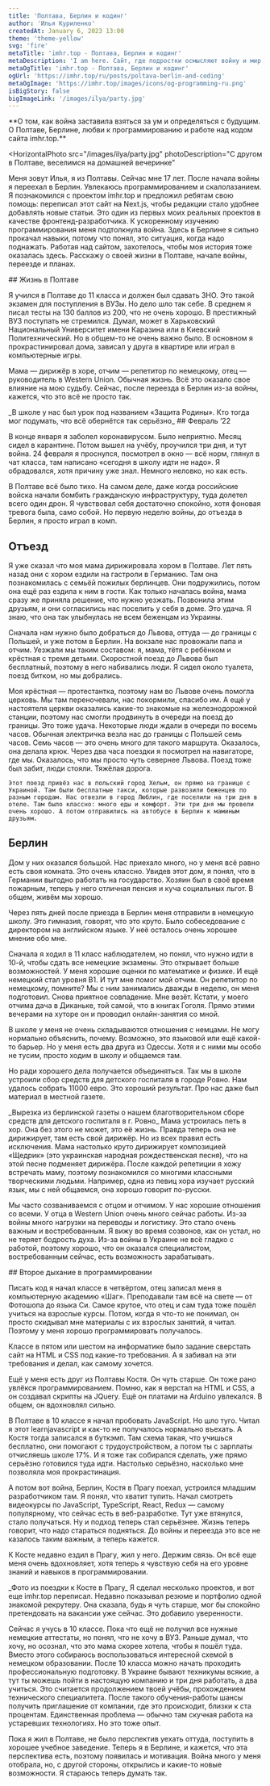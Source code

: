 ```yaml
---
title: 'Полтава, Берлин и кодинг'
author: 'Илья Куриленко'
createdAt: January 6, 2023 13:00
theme: 'theme-yellow'
svg: 'fire'
metaTitle: 'imhr.top - Полтава, Берлин и кодинг'
metaDescription: 'I am here. Сайт, где подростки осмысляют войну и мир.'
metaOgTitle: 'imhr.top - Полтава, Берлин и кодинг'
ogUrl: 'https://imhr.top/ru/posts/poltava-berlin-and-coding'
metaOgImage: 'https://imhr.top/images/icons/og-programming-ru.png'
isBigStory: false
bigImageLink: '/images/ilya/party.jpg'
---
```


<Heading img="/images/ilya/heading.jpg" photoLeft />

<Medium>
  **О том, как война заставила взяться за ум и определяться с будущим. О Полтаве, Берлине, любви к программированию и работе над кодом сайта imhr.top.**
</Medium>

<HorizontalPhoto
  src="/images/ilya/party.jpg"
  photoDescription="С другом в Полтаве, веселимся на домашней вечеринке"
>
  Меня зовут Илья, я из Полтавы. Сейчас мне 17 лет. После начала войны я переехал в Берлин. Увлекаюсь программированием и скалолазанием.  Я познакомился с проектом imhr.top и предложил ребятам свою помощь: переписал этот сайт на Next.js, чтобы редакции стало удобнее добавлять новые статьи. Это один из первых моих реальных проектов в качестве фронтенд-разработчика. К ускоренному изучению программирования меня подтолкнула война. Здесь в Берлине я сильно прокачал навыки, потому что понял, это ситуация, когда надо поднажать. Работая над сайтом, захотелось, чтобы моя история тоже оказалась здесь. Расскажу о своей жизни в Полтаве, начале войны, переезде и планах.
</HorizontalPhoto>

<Medium>
  ## Жизнь в Полтаве

  Я учился в Полтаве до 11 класса и должен был сдавать ЗНО. Это такой экзамен для поступления в ВУЗы. Но дело шло так себе. В среднем я писал тесты на 130 баллов из 200, что не очень хорошо. В престижный ВУЗ поступать не стремился. Думал, может в Харьковский Национальный Университет имени Каразина или в Киевский Политехнический. Но в общем-то не очень важно было. В основном я прокрастинировал дома, зависал у друга в квартире или играл в компьютерные игры.

  Мама — дирижёр в хоре, отчим — репетитор по немецкому, отец — руководитель в Western Union. Обычная жизнь. Всё это оказало свое влияние на мою судьбу. Сейчас, после переезда в Берлин из-за войны, кажется, что это всё не просто так.

</Medium>

<Medium>
  <PhotoAndText src='/images/ilya/military.jpg'>
    _В школе у нас был урок под названием «Защита Родины». Кто тогда мог подумать, что всё обернётся так серьёзно_
  </PhotoAndText>
</Medium>

<Medium>
  ## Февраль ‘22

  В конце января я заболел коронавирусом. Было неприятно. Месяц сидел в карантине. Потом вышел на учёбу, проучился три дня, и тут война. 24 февраля я проснулся, посмотрел в окно — всё норм, глянул в чат класса, там написано «сегодня в школу идти не надо». Я обрадовался, хотя причину уже знал. Немного неловко, но как есть. 

  В Полтаве всё было тихо. На самом деле, даже когда российские войска начали бомбить гражданскую инфраструктуру, туда долетел всего один дрон. Я чувствовал себя достаточно спокойно, хотя фоновая тревога была, само собой. Но первую неделю войны, до отъезда в Берлин, я просто играл в комп.

  ## Отъезд

  Я уже сказал что моя мама дирижировала хором в Полтаве. Лет пять назад они с хором ездили на гастроли в Германию. Там она познакомилась с семьёй пожилых берлинцев. Они подружились, потом она ещё раз ездила к ним в гости. Как только началась война, мама сразу же приняла решение, что нужно уезжать. Позвонила этим друзьям, и они согласились нас поселить у себя в доме. Это удача. Я знаю, что она так улыбнулась не всем беженцам из Украины.

  Сначала нам нужно было добраться до Львова, оттуда — до границы с Польшей, и уже потом в Берлин. На вокзале нас провожали папа и отчим. Уезжали мы таким составом: я, мама, тётя с ребёнком и крёстная с тремя детьми. Скоростной поезд до Львова был бесплатный, поэтому в него набивались люди. Я сидел около туалета, поезд битком, но мы добрались.

  Моя крёстная — протестантка, поэтому нам во Львове очень помогла церковь. Мы там переночевали, нас покормили, спасибо им. А ещё у настоятеля церкви оказались какие-то знакомые на железнодорожной станции, поэтому нас смогли продвинуть в очереди на поезд до границы. Это тоже удача. Некоторые люди ждали в очереди по восемь часов.
  <VerticalVideoAndText src="/video/ilya/lviv-poland.mp4" caption="Видео с телефона из поездки Львов&nbsp;—&nbsp;граница с Польшей" poster="/video/ilya/lviv-poland-poster.jpg">
    Обычная электричка везла нас до границы с Польшей семь часов. Семь часов — это очень много для такого маршрута. Оказалось, она делала крюк. Через два часа поездки я посмотрел на навигаторе, где мы. Оказалось, что мы просто чуть севернее Львова. Поезд тоже был забит, люди стояли. Тяжёлая дорога.

    Этот поезд привёз нас в польский город Хельм, он прямо на границе с Украиной. Там были бесплатные такси, которые развозили беженцев по разным городам. Нас отвезли в город Люблин, где поселили на три дня в отеле. Там было классно: много еды и комфорт. Эти три дня мы провели очень хорошо. А потом отправились на автобусе в Берлин к маминым друзьям.
  </VerticalVideoAndText>
</Medium>

<Medium>

## Берлин

  Дом у них оказался большой. Нас приехало много, но у меня всё равно есть своя комната. Это очень классно. Увидев этот дом, я понял, что в Германии выгодно работать на государство. Хозяин был в своё время пожарным, теперь у него отличная пенсия и куча социальных льгот. В общем, живём мы хорошо.

  Через пять дней после приезда в Берлин меня отправили в немецкую школу. Это гимназия, говорят, что это круто. Было собеседование с директором на английском языке. У неё осталось очень хорошее мнение обо мне.

  Сначала я ходил в 11 класс наблюдателем, но понял, что нужно идти в 10-й, чтобы сдать все немецкие экзамены. Это открывает больше возможностей. У меня хорошие оценки по математике и физике. И ещё немецкий стал уровня B1. И тут мне помог мой отчим. Он репетитор по немецкому, помните? Мы с ним занимались дважды в неделю, он меня подготовил. Снова приятное совпадение. Мне везёт. Кстати, у моего отчима дача в Диканьке, той самой, что в книгах Гоголя. Прямо этими вечерами на хуторе он и проводил онлайн-занятия со мной.

  В школе у меня не очень складываются отношения с немцами. Не могу нормально объяснить, почему. Возможно, это языковой или ещё какой-то барьер. Но у меня есть два друга из Одессы. Хотя и с ними мы особо не тусим, просто ходим в школу и общаемся там.

  Но ради хорошего дела получается объединяться. Так мы в школе устроили сбор средств для детского госпиталя в городе Ровно. Нам удалось собрать 11000 евро. Это хороший результат. Про нас даже был материал в местной газете.

</Medium>

<Medium>
  <PhotoAndText src='/images/ilya/newspaper.jpg'>
    _Вырезка из берлинской газеты о нашем благотворительном сборе средств для детского госпиталя в г. Ровно_
  </PhotoAndText>
</Medium>

<Medium>
  Мама устроилась петь в хор. Она без этого не может, это её жизнь. Правда теперь она не дирижирует, там есть свой дирижёр. Но из всех правил есть исключения. Мама настолько круто дирижирует композицией «Щедрик» (это украинская народная рождественская песня), что на этой песне подменяет дирижёра. После каждой репетиции я хожу встречать маму, поэтому познакомился со многими классными творческими людьми. Например, одна из певиц хора изучает русский язык, мы с ней общаемся, она хорошо говорит по-русски.

  Мы часто созваниваемся с отцом и отчимом. У нас хорошие отношения со всеми. У отца в Western Union очень много сейчас работы. Из-за войны много нагрузки на переводы и логистику. Это стало очень важным и востребованным. Я вижу во время созвонов, как он устал, но не теряет бодрость духа. Из-за войны в Украине не всё гладко с работой, поэтому хорошо, что он оказался специалистом, востребованным сейчас, есть возможность зарабатывать.
</Medium>

<Medium>
  ## Второе дыхание в программировании

  Писать код я начал классе в четвёртом, отец записал меня в компьютерную академию «Шаг». Преподавали там всё на свете — от Фотошопа до языка Си. Самое крутое, что отец и сам туда тоже пошёл учиться на взрослые курсы. Потом, когда я что-то не понимал, он просто скидывал мне материалы с их взрослых занятий, я читал. Поэтому у меня хорошо программировать получалось.

  Классе в пятом или шестом на информатике было задание сверстать сайт на HTML и CSS под какие-то требования. А я забивал на эти требования и делал, как самому хочется.

  Ещё у меня есть друг из Полтавы Костя. Он чуть старше. Он тоже рано увлёкся программированием. Помню, как я верстал на HTML и CSS, а он создавал скрипты на JQuery. Ещё он платами на Arduino увлекался. В общем, он вдохновлял сильно.

  В Полтаве в 10 классе я начал пробовать JavaScript. Но шло туго. Читал я этот learnjavascript и как-то не получалось нормально въехать. А Костя тогда записался в <BlankLink path="https://mate.academy/">буткэмп</BlankLink>. Там схема такая, что учишься бесплатно, они помогают с трудоустройством, а потом ты с зарплаты отчисляешь школе 17%. И я тоже так собирался сделать, уже прямо серьёзно готовился туда идти. Настолько серьёзно, насколько мне позволяла моя прокрастинация.

  А потом вот война, Берлин, Костя в Прагу поехал, устроился младшим разработчиком там. Я понял, что хватит тупить. Начал смотреть видеокурсы по JavaScript, TypeScript, React, Redux — самому популярному, что сейчас есть в веб-разработке. Тут уже втянулся, стало получаться. Ну и подход теперь стал серьёзнее. Жизнь теперь говорит, что надо стараться подняться. До войны и переезда это все не казалось таким важным, а теперь кажется.

  К Косте недавно ездил в Прагу, жил у него. Держим связь. Он всё еще меня очень вдохновляет, хотя теперь я чувствую себя на его уровне знаний и навыков в программировании.
</Medium>

<Medium>
  <PhotoAndText src='/images/ilya/with-kostya.jpg'>
    _Фото из поездки к Косте в Прагу_
  </PhotoAndText>
</Medium>

<Medium>
  Я сделал несколько проектов, и вот еще imhr.top переписал. Недавно показывал резюме и портфолио одной знакомой рекрутеру. Она сказала, будь я чуть старше, мог бы спокойно претендовать на вакансии уже сейчас. Это добавило уверенности.

  Сейчас я учусь в 10 классе. Пока что ещё не получил все нужные немецкие аттестаты, но понял, что не хочу в ВУЗ. Раньше думал, что хочу, но осознал, что это мама скорее хотела, чтобы я пошёл туда. Вместо этого собираюсь воспользоваться интересной схемой в немецком образовании. После 10 класса можно начать проходить профессиональную подготовку. В Украине бывают техникумы всякие, а тут ты можешь пойти в настоящую компанию и три дня работать, а два учиться. Это считается продолжением твоей учёбы, прохождением технического специалитета. После такого обучения-работы шансы получить приглашение от компании, где это происходит, близки к ста процентам. Единственная проблема — обычно там скучная работа на устаревших технологиях. Но это тоже опыт.

  Пока я жил в Полтаве, не было перспектив уехать оттуда, поступить в хорошее учебное заведение. Теперь я в Берлине, и кажется, что эта перспектива есть, поэтому появилась и мотивация. Война много у меня отобрала, но, с другой стороны, открылись и какие-то новые возможности. Я стараюсь теперь думать так.
</Medium>